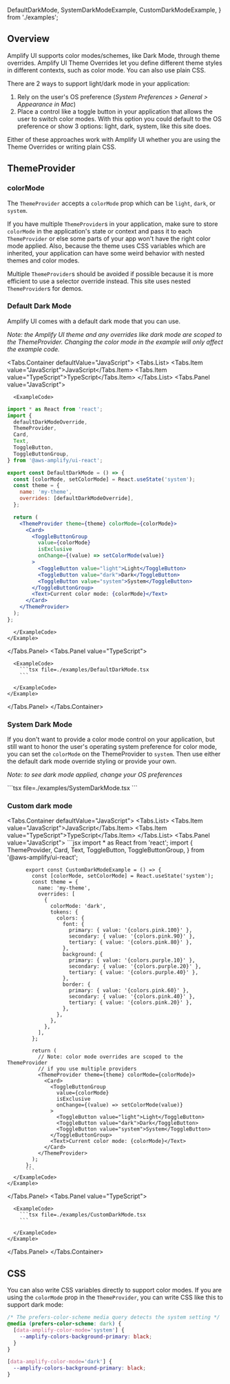 
  DefaultDarkMode,
  SystemDarkModeExample,
  CustomDarkModeExample,
} from './examples';

## Overview

Amplify UI supports color modes/schemes, like Dark Mode, through theme overrides. Amplify UI Theme Overrides let you define different theme styles in different contexts, such as color mode. You can also use plain CSS.

There are 2 ways to support light/dark mode in your application:

1. Rely on the user's OS preference (_System Preferences > General > Appearance in Mac_)
2. Place a control like a toggle button in your application that allows the user to switch color modes. With this option you could default to the OS preference or show 3 options: light, dark, system, like this site does.

Either of these approaches work with Amplify UI whether you are using the Theme Overrides or writing plain CSS.

## ThemeProvider

### colorMode

The `ThemeProvider` accepts a `colorMode` prop which can be `light`, `dark`, or `system`.

<Alert role="none" variation="warning">

If you have multiple `ThemeProvider`s in your application, make sure to store `colorMode` in the application's state or context and pass it to each `ThemeProvider` or else some parts of your app won't have the right color mode applied. Also, because the theme uses CSS variables which are inherited, your application can have some weird behavior with nested themes and color modes.

Multiple `ThemeProvider`s should be avoided if possible because it is more efficient to use a selector override instead. This site uses nested `ThemeProvider`s for demos.

</Alert>

### Default Dark Mode

Amplify UI comes with a default dark mode that you can use.

_Note: the Amplify UI theme and any overrides like dark mode are scoped to the ThemeProvider. Changing the color mode in the example will only affect the example code._

<Tabs.Container defaultValue="JavaScript">
  <Tabs.List>
    <Tabs.Item value="JavaScript">JavaScript</Tabs.Item>
    <Tabs.Item value="TypeScript">TypeScript</Tabs.Item>
  </Tabs.List>
  <Tabs.Panel value="JavaScript">
    <Example>
      <DefaultDarkMode />

      <ExampleCode>
```jsx
import * as React from 'react';
import {
  defaultDarkModeOverride,
  ThemeProvider,
  Card,
  Text,
  ToggleButton,
  ToggleButtonGroup,
} from '@aws-amplify/ui-react';

export const DefaultDarkMode = () => {
  const [colorMode, setColorMode] = React.useState('system');
  const theme = {
    name: 'my-theme',
    overrides: [defaultDarkModeOverride],
  };

  return (
    <ThemeProvider theme={theme} colorMode={colorMode}>
      <Card>
        <ToggleButtonGroup
          value={colorMode}
          isExclusive
          onChange={(value) => setColorMode(value)}
        >
          <ToggleButton value="light">Light</ToggleButton>
          <ToggleButton value="dark">Dark</ToggleButton>
          <ToggleButton value="system">System</ToggleButton>
        </ToggleButtonGroup>
        <Text>Current color mode: {colorMode}</Text>
      </Card>
    </ThemeProvider>
  );
};
```
        
      </ExampleCode>
    </Example>
  </Tabs.Panel>
  <Tabs.Panel value="TypeScript">
    <Example>
      <DefaultDarkMode />

      <ExampleCode>
        ```tsx file=./examples/DefaultDarkMode.tsx
        ```
        
      </ExampleCode>
    </Example>
  </Tabs.Panel>
</Tabs.Container>

### System Dark Mode

If you don't want to provide a color mode control on your application, but still want to honor the user's operating system preference for color mode, you can set the `colorMode` on the ThemeProvider to `system`. Then use either the default dark mode override styling or provide your own.

_Note: to see dark mode applied, change your OS preferences_

<Example>
  <SystemDarkModeExample />

  <ExampleCode>
    ```tsx file=./examples/SystemDarkMode.tsx
    ```
    
</ExampleCode>
</Example>

### Custom dark mode

<Tabs.Container defaultValue="JavaScript">
    <Tabs.List>
      <Tabs.Item value="JavaScript">JavaScript</Tabs.Item>
      <Tabs.Item value="TypeScript">TypeScript</Tabs.Item>
    </Tabs.List>
    <Tabs.Panel value="JavaScript">
    <Example>
      <CustomDarkModeExample />
      <ExampleCode>
          ```jsx
          import * as React from 'react';
          import {
            ThemeProvider,
            Card,
            Text,
            ToggleButton,
            ToggleButtonGroup,
          } from '@aws-amplify/ui-react';

          export const CustomDarkModeExample = () => {
            const [colorMode, setColorMode] = React.useState('system');
            const theme = {
              name: 'my-theme',
              overrides: [
                {
                  colorMode: 'dark',
                  tokens: {
                    colors: {
                      font: {
                        primary: { value: '{colors.pink.100}' },
                        secondary: { value: '{colors.pink.90}' },
                        tertiary: { value: '{colors.pink.80}' },
                      },
                      background: {
                        primary: { value: '{colors.purple.10}' },
                        secondary: { value: '{colors.purple.20}' },
                        tertiary: { value: '{colors.purple.40}' },
                      },
                      border: {
                        primary: { value: '{colors.pink.60}' },
                        secondary: { value: '{colors.pink.40}' },
                        tertiary: { value: '{colors.pink.20}' },
                      },
                    },
                  },
                },
              ],
            };

            return (
              // Note: color mode overrides are scoped to the ThemeProvider
              // if you use multiple providers
              <ThemeProvider theme={theme} colorMode={colorMode}>
                <Card>
                  <ToggleButtonGroup
                    value={colorMode}
                    isExclusive
                    onChange={(value) => setColorMode(value)}
                  >
                    <ToggleButton value="light">Light</ToggleButton>
                    <ToggleButton value="dark">Dark</ToggleButton>
                    <ToggleButton value="system">System</ToggleButton>
                  </ToggleButtonGroup>
                  <Text>Current color mode: {colorMode}</Text>
                </Card>
              </ThemeProvider>
            );
          };
          ```
      </ExampleCode>
    </Example>
  </Tabs.Panel>
  <Tabs.Panel value="TypeScript">
    <Example>
      <CustomDarkModeExample />

      <ExampleCode>
        ```tsx file=./examples/CustomDarkMode.tsx
        ```
        
      </ExampleCode>
    </Example>
  </Tabs.Panel>
</Tabs.Container>


## CSS

You can also write CSS variables directly to support color modes. If you are using the `colorMode` prop in the `ThemeProvider`, you can write CSS like this to support dark mode:

```css
/* The prefers-color-scheme media query detects the system setting */
@media (prefers-color-scheme: dark) {
  [data-amplify-color-mode='system'] {
    --amplify-colors-background-primary: black;
  }
}

[data-amplify-color-mode='dark'] {
  --amplify-colors-background-primary: black;
}
```
